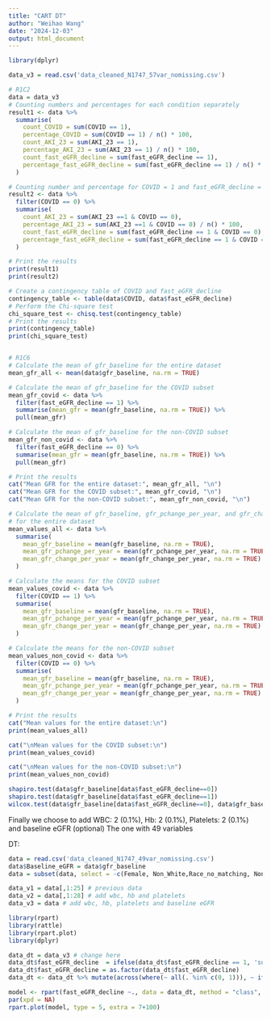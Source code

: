 ```yaml
---
title: "CART DT"
author: "Weihao Wang"
date: "2024-12-03"
output: html_document
---
```


```r
library(dplyr)

data_v3 = read.csv('data_cleaned_N1747_57var_nomissing.csv')

# R1C2
data = data_v3
# Counting numbers and percentages for each condition separately
result1 <- data %>%
  summarise(
    count_COVID = sum(COVID == 1),
    percentage_COVID = sum(COVID == 1) / n() * 100,
    count_AKI_23 = sum(AKI_23 == 1),
    percentage_AKI_23 = sum(AKI_23 == 1) / n() * 100,
    count_fast_eGFR_decline = sum(fast_eGFR_decline == 1),
    percentage_fast_eGFR_decline = sum(fast_eGFR_decline == 1) / n() * 100
  )

# Counting number and percentage for COVID = 1 and fast_eGFR_decline = 1 within the COVID = 1 subset
result2 <- data %>%
  filter(COVID == 0) %>%
  summarise(
    count_AKI_23 = sum(AKI_23 ==1 & COVID == 0),
    percentage_AKI_23 = sum(AKI_23 ==1 & COVID == 0) / n() * 100,
    count_fast_eGFR_decline = sum(fast_eGFR_decline == 1 & COVID == 0),
    percentage_fast_eGFR_decline = sum(fast_eGFR_decline == 1 & COVID == 0) / n() * 100
  )

# Print the results
print(result1)
print(result2)

# Create a contingency table of COVID and fast_eGFR_decline
contingency_table <- table(data$COVID, data$fast_eGFR_decline)
# Perform the Chi-square test
chi_square_test <- chisq.test(contingency_table)
# Print the results
print(contingency_table)
print(chi_square_test)


# R1C6
# Calculate the mean of gfr_baseline for the entire dataset
mean_gfr_all <- mean(data$gfr_baseline, na.rm = TRUE)

# Calculate the mean of gfr_baseline for the COVID subset
mean_gfr_covid <- data %>%
  filter(fast_eGFR_decline == 1) %>%
  summarise(mean_gfr = mean(gfr_baseline, na.rm = TRUE)) %>%
  pull(mean_gfr)

# Calculate the mean of gfr_baseline for the non-COVID subset
mean_gfr_non_covid <- data %>%
  filter(fast_eGFR_decline == 0) %>%
  summarise(mean_gfr = mean(gfr_baseline, na.rm = TRUE)) %>%
  pull(mean_gfr)

# Print the results
cat("Mean GFR for the entire dataset:", mean_gfr_all, "\n")
cat("Mean GFR for the COVID subset:", mean_gfr_covid, "\n")
cat("Mean GFR for the non-COVID subset:", mean_gfr_non_covid, "\n")

# Calculate the mean of gfr_baseline, gfr_pchange_per_year, and gfr_change_per_year
# for the entire dataset
mean_values_all <- data %>%
  summarise(
    mean_gfr_baseline = mean(gfr_baseline, na.rm = TRUE),
    mean_gfr_pchange_per_year = mean(gfr_pchange_per_year, na.rm = TRUE),
    mean_gfr_change_per_year = mean(gfr_change_per_year, na.rm = TRUE)
  )

# Calculate the means for the COVID subset
mean_values_covid <- data %>%
  filter(COVID == 1) %>%
  summarise(
    mean_gfr_baseline = mean(gfr_baseline, na.rm = TRUE),
    mean_gfr_pchange_per_year = mean(gfr_pchange_per_year, na.rm = TRUE),
    mean_gfr_change_per_year = mean(gfr_change_per_year, na.rm = TRUE)
  )

# Calculate the means for the non-COVID subset
mean_values_non_covid <- data %>%
  filter(COVID == 0) %>%
  summarise(
    mean_gfr_baseline = mean(gfr_baseline, na.rm = TRUE),
    mean_gfr_pchange_per_year = mean(gfr_pchange_per_year, na.rm = TRUE),
    mean_gfr_change_per_year = mean(gfr_change_per_year, na.rm = TRUE)
  )

# Print the results
cat("Mean values for the entire dataset:\n")
print(mean_values_all)

cat("\nMean values for the COVID subset:\n")
print(mean_values_covid)

cat("\nMean values for the non-COVID subset:\n")
print(mean_values_non_covid)

shapiro.test(data$gfr_baseline[data$fast_eGFR_decline==0])
shapiro.test(data$gfr_baseline[data$fast_eGFR_decline==1])
wilcox.test(data$gfr_baseline[data$fast_eGFR_decline==0], data$gfr_baseline[data$fast_eGFR_decline==1])
```


Finally we choose to add WBC: 2 (0.1%), Hb: 2 (0.1%), Platelets: 2 (0.1%) and baseline eGFR (optional)
The one with 49 variables

DT:
```r
data = read.csv('data_cleaned_N1747_49var_nomissing.csv')
data$Baseline_eGFR = data$gfr_baseline
data = subset(data, select = -c(Female, Non_White,Race_no_matching, Non_Hispanic, Ethnicity_no_matching, Cerebral_ischemia, Transplant_kidney, AKI_123, AKI_1, AKI_2, AKI_3 , AKI_dx, Mortality, gfr_final, gfr_baseline, gfr_change,gfr_pchange, days_follow_up, n_creatinine_measurements,gfr_change_per_year,gfr_pchange_per_year))

data_v1 = data[,1:25] # previous data
data_v2 = data[,1:28] # add wbc, hb and platelets
data_v3 = data # add wbc, hb, platelets and baseline eGFR

library(rpart)
library(rattle)
library(rpart.plot)
library(dplyr)

data_dt = data_v3 # change here
data_dt$fast_eGFR_decline  = ifelse(data_dt$fast_eGFR_decline == 1, 'survied', 'died') # survived = aki, died = no aki
data_dt$fast_eGFR_decline = as.factor(data_dt$fast_eGFR_decline)
data_dt <- data_dt %>% mutate(across(where(~ all(. %in% c(0, 1))), ~ ifelse(. == 1, "Y", "N")))

model <- rpart(fast_eGFR_decline ~., data = data_dt, method = "class", control = list(maxdepth = 3, cp = -0.5, minsplit = 0.02*dim(data_dt)[1], minbucket = 0.02*dim(data_dt)[1]))
par(xpd = NA)
rpart.plot(model, type = 5, extra = 7+100)
```

